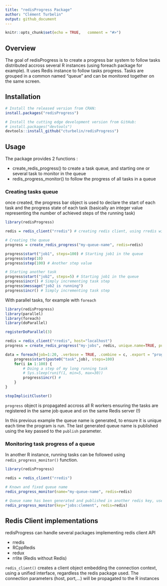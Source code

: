 ```yaml
---
title: "redisProgress Package"
author: "Clément Turbelin"
output: github_document
---
```


```r
knitr::opts_chunk$set(echo = TRUE,   comment = "#>")
```

## Overview

The goal of redisProgress is to create a progress bar system to follow tasks distributed accross several R instances (using foreach package for example). It uses Redis instance to follow tasks progress.
Tasks are grouped in a common named "queue" and can be monitored together on the same screen.

## Installation

```R
# Install the released version from CRAN:
install.packages("redisProgress")

# Install the cutting edge development version from GitHub:
# install.packages("devtools")
devtools::install_github("cturbelin/redisProgress")
```

## Usage

The package provides 2 functions :
 
 - create_redis_progress() to create a task queue, and starting one or several task to monitor in the queue
 - redis_progress_monitor() to follow the progress of all tasks in a queue

### Creating tasks queue

once created, the progress bar object is used to declare the start of each task and the progress state of each task (basically an integer value representing the number of achieved steps of the running task)

```R
library(redisProgress)

redis = redis_client("rredis") # creating redis client, using rredis with default parameters

# Creating the queue 
progress = create_redis_progress("my-queue-name", redis=redis)

progress$start("job1", steps=100) # Starting job1 in the queue
progress$step(10)
progress$step(100) # Another step value

# Starting another task
progress$start("job2", steps=5) # Starting job1 in the queue
progress$incr() # Simply incrementing task step
progress$message("job2 is running")
progress$incr() # Simply incrementing task step

```

With parallel tasks, for example with `foreach`

```R
library(redisProgress)
library(parallel)
library(foreach)
library(doParallel)

registerDoParallel(3)

redis = redis_client("rredis", host="localhost")
progress = create_redis_progress("my-jobs", redis, unique.name=TRUE, publish = "jobs:clement")

data = foreach(job=1:20, .verbose = TRUE, .combine = c, .export = "progress") %dopar% {
    progress$start(paste0("task",job), steps=100)
    for(i in 1:100) {
        # Doing a step of my long running task
        # Sys.sleep(runif(1, min=5, max=30))
        progress$incr() # 
    }
}

stopImplicitCluster()
```
`progress` object is propagated accross all R workers ensuring the tasks are registered in the same 
job queue and on the same Redis server (!)

In this previous example the queue name is generated, to ensure it is unique each time the program is run. The 
last generated queue name is published using the key passed to the `publish` parameter.

### Monitoring task progress of a queue

In another R instance, running tasks can be followed using `redis_progress_monitor()` function.

```R
library(redisProgress)

redis = redis_client("rredis") 

# Known and fixed queue name
redis_progress_monitor(name="my-queue-name", redis=redis)

# Queue name has been generated and published in another redis key, use "key" to monitor the current queue name
redis_progress_monitor(key="jobs:clement", redis=redis)

```

## Redis Client implementations

redisProgress can handle several packages implementing redis client API
 
  - rredis
  - RCppRedis
  - redux
  - rrlite (Redis without Redis)

`redis_client()` creates a client object embedding the connection context, using a unified interface, regardless the
redis package used. The connection parameters (host, port,...) will be propagated to the R instances


